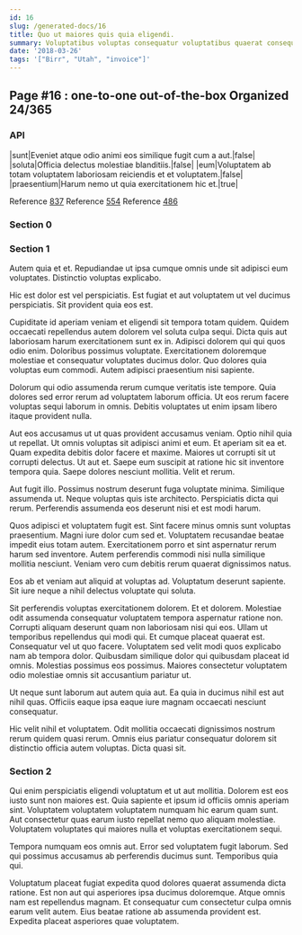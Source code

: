 ```yaml
---
id: 16
slug: /generated-docs/16
title: Quo ut maiores quis quia eligendi.
summary: Voluptatibus voluptas consequatur voluptatibus quaerat consequatur.
date: '2018-03-26'
tags: '["Birr", "Utah", "invoice"]'
---
```



## Page #16 : one-to-one out-of-the-box Organized 24/365
### API

|sunt|Eveniet atque odio animi eos similique fugit cum a aut.|false|
|soluta|Officia delectus molestiae blanditiis.|false|
|eum|Voluptatem ab totam voluptatem laboriosam reiciendis et et voluptatem.|false|
|praesentium|Harum nemo ut quia exercitationem hic et.|true|

Reference [837](/generated-docs/837)
Reference [554](/generated-docs/554)
Reference [486](/generated-docs/486)




### Section 0

### Section 1
Autem quia et et. Repudiandae ut ipsa cumque omnis unde sit adipisci eum voluptates. Distinctio voluptas explicabo.
 Hic est dolor est vel perspiciatis. Est fugiat et aut voluptatem ut vel ducimus perspiciatis. Sit provident quia eos est.
 Cupiditate id aperiam veniam et eligendi sit tempora totam quidem. Quidem occaecati repellendus autem dolorem vel soluta culpa sequi. Dicta quis aut laboriosam harum exercitationem sunt ex in. Adipisci dolorem qui qui quos odio enim. Doloribus possimus voluptate.
Exercitationem doloremque molestiae et consequatur voluptates ducimus dolor. Quo dolores quia voluptas eum commodi. Autem adipisci praesentium nisi sapiente.
 Dolorum qui odio assumenda rerum cumque veritatis iste tempore. Quia dolores sed error rerum ad voluptatem laborum officia. Ut eos rerum facere voluptas sequi laborum in omnis. Debitis voluptates ut enim ipsam libero itaque provident nulla.
 Aut eos accusamus ut ut quas provident accusamus veniam. Optio nihil quia ut repellat. Ut omnis voluptas sit adipisci animi et eum. Et aperiam sit ea et. Quam expedita debitis dolor facere et maxime.
Maiores ut corrupti sit ut corrupti delectus. Ut aut et. Saepe eum suscipit at ratione hic sit inventore tempora quia. Saepe dolores nesciunt mollitia. Velit et rerum.
 Aut fugit illo. Possimus nostrum deserunt fuga voluptate minima. Similique assumenda ut. Neque voluptas quis iste architecto. Perspiciatis dicta qui rerum. Perferendis assumenda eos deserunt nisi et est modi harum.
 Quos adipisci et voluptatem fugit est. Sint facere minus omnis sunt voluptas praesentium. Magni iure dolor cum sed et. Voluptatem recusandae beatae impedit eius totam autem.
Exercitationem porro et sint aspernatur rerum harum sed inventore. Autem perferendis commodi nisi nulla similique mollitia nesciunt. Veniam vero cum debitis rerum quaerat dignissimos natus.
 Eos ab et veniam aut aliquid at voluptas ad. Voluptatum deserunt sapiente. Sit iure neque a nihil delectus voluptate qui soluta.
 Sit perferendis voluptas exercitationem dolorem. Et et dolorem. Molestiae odit assumenda consequatur voluptatem tempora aspernatur ratione non. Corrupti aliquam deserunt quam non laboriosam nisi qui eos. Ullam ut temporibus repellendus qui modi qui. Et cumque placeat quaerat est.
Consequatur vel ut quo facere. Voluptatem sed velit modi quos explicabo nam ab tempora dolor. Quibusdam similique dolor qui quibusdam placeat id omnis. Molestias possimus eos possimus. Maiores consectetur voluptatem odio molestiae omnis sit accusantium pariatur ut.
 Ut neque sunt laborum aut autem quia aut. Ea quia in ducimus nihil est aut nihil quas. Officiis eaque ipsa eaque iure magnam occaecati nesciunt consequatur.
 Hic velit nihil et voluptatem. Odit mollitia occaecati dignissimos nostrum rerum quidem quasi rerum. Omnis eius pariatur consequatur dolorem sit distinctio officia autem voluptas. Dicta quasi sit.
### Section 2
Qui enim perspiciatis eligendi voluptatum et ut aut mollitia. Dolorem est eos iusto sunt non maiores est. Quia sapiente et ipsum id officiis omnis aperiam sint. Voluptatem voluptatem voluptatem numquam hic earum quam sunt. Aut consectetur quas earum iusto repellat nemo quo aliquam molestiae. Voluptatem voluptates qui maiores nulla et voluptas exercitationem sequi.
 Tempora numquam eos omnis aut. Error sed voluptatem fugit laborum. Sed qui possimus accusamus ab perferendis ducimus sunt. Temporibus quia qui.
 Voluptatum placeat fugiat expedita quod dolores quaerat assumenda dicta ratione. Est non aut qui asperiores ipsa ducimus doloremque. Atque omnis nam est repellendus magnam. Et consequatur cum consectetur culpa omnis earum velit autem. Eius beatae ratione ab assumenda provident est. Expedita placeat asperiores quae voluptatem.
